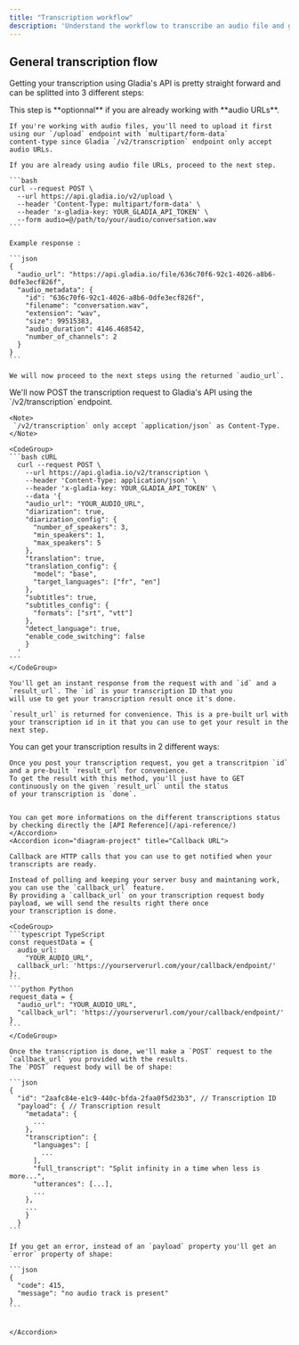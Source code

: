 ```yaml
---
title: "Transcription workflow"
description: 'Understand the workflow to transcribe an audio file and get your result'
---
```


## General transcription flow

Getting your transcription using Gladia's API is pretty straight forward and can be splitted into 3 different steps:

<Steps>
  <Step title="Upload your file">
    <Note>This step is **optionnal** if you are already working with **audio URLs**. </Note>

    If you're working with audio files, you'll need to upload it first using our `/upload` endpoint with `multipart/form-data`
    content-type since Gladia `/v2/transcription` endpoint only accept audio URLs.

    If you are already using audio file URLs, proceed to the next step.

    ```bash
    curl --request POST \
      --url https://api.gladia.io/v2/upload \
      --header 'Content-Type: multipart/form-data' \
      --header 'x-gladia-key: YOUR_GLADIA_API_TOKEN' \
      --form audio=@/path/to/your/audio/conversation.wav
    ```
    
    Example response :

    ```json
    {
      "audio_url": "https://api.gladia.io/file/636c70f6-92c1-4026-a8b6-0dfe3ecf826f",
      "audio_metadata": {
        "id": "636c70f6-92c1-4026-a8b6-0dfe3ecf826f",
        "filename": "conversation.wav",
        "extension": "wav",
        "size": 99515383,
        "audio_duration": 4146.468542,
        "number_of_channels": 2
      }
    }
    ```

    We will now proceed to the next steps using the returned `audio_url`.
  </Step>
  <Step title="Transcribe">
    We'll now POST the transcription request to Gladia's API using the `/v2/transcription` endpoint.

    <Note> 
     `/v2/transcription` only accept `application/json` as Content-Type.
    </Note>

    <CodeGroup>
    ```bash cURL
      curl --request POST \
        --url https://api.gladia.io/v2/transcription \
        --header 'Content-Type: application/json' \
        --header 'x-gladia-key: YOUR_GLADIA_API_TOKEN' \
        --data '{
        "audio_url": "YOUR_AUDIO_URL",
        "diarization": true,
        "diarization_config": {
          "number_of_speakers": 3,
          "min_speakers": 1,
          "max_speakers": 5
        },
        "translation": true,
        "translation_config": {
          "model": "base",
          "target_languages": ["fr", "en"]
        },
        "subtitles": true,
        "subtitles_config": {
          "formats": ["srt", "vtt"]
        },
        "detect_language": true,
        "enable_code_switching": false
        }
      '
    ```
    </CodeGroup>

    You'll get an instant response from the request with and `id` and a `result_url`. The `id` is your transcription ID that you
    will use to get your transcription result once it's done.

    `result_url` is returned for convenience. This is a pre-built url with your transcription id in it that you can use to get your result in the next step.

  </Step>
  <Step title="Get the transcription result">

  You can get your transcription results in 2 different ways: 

  <AccordionGroup>
    <Accordion icon="repeat" title="Polling">

    Once you post your transcription request, you get a transcritpion `id` and a pre-built `result_url` for convenience.
    To get the result with this method, you'll just have to GET continuously on the given `result_url` until the status
    of your transcription is `done`.


    You can get more informations on the different transcriptions status by checking directly the [API Reference](/api-reference/)
    </Accordion>
    <Accordion icon="diagram-project" title="Callback URL">

    Callback are HTTP calls that you can use to get notified when your transcripts are ready.

    Instead of polling and keeping your server busy and maintaning work, you can use the `callback_url` feature.
    By providing a `callback_url` on your transcription request body payload, we will send the results right there once 
    your transcription is done.

    <CodeGroup>
    ```typescript TypeScript
    const requestData = {
      audio_url:
        "YOUR_AUDIO_URL",
      callback_url: 'https://yourserverurl.com/your/callback/endpoint/'
    };
    ```
    ```python Python
    request_data = {
      "audio_url": "YOUR_AUDIO_URL",
      "callback_url": 'https://yourserverurl.com/your/callback/endpoint/'
    }
    ```
    </CodeGroup>

    Once the transcription is done, we'll make a `POST` request to the `callback_url` you provided with the results.
    The `POST` request body will be of shape:

    ```json
    {
      "id": "2aafc84e-e1c9-440c-bfda-2faa0f5d23b3", // Transcription ID
      "payload": { // Transcription result
        "metadata": {
          ...
        },
        "transcription": {
          "languages": [
            ...
          ],
          "full_transcript": "Split infinity in a time when less is more...",
          "utterances": [...],
          ...
        },
        ...
        }
      }
    ```

    If you get an error, instead of an `payload` property you'll get an `error` property of shape:

    ```json
    {
      "code": 415,
      "message": "no audio track is present"
    }
    ```


    </Accordion>
  </AccordionGroup>
  </Step>
</Steps>
